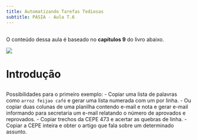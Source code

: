 ```yaml
---
title: Automatizando Tarefas Tediosas
subtitle: PASIA - Aula T.6
---
```


##  

O conteúdo dessa aula é baseado no **capítulos 9** do livro abaixo.

![](imagens/livro_potter_zingaro.png){fig-align="center" fig-alt="Capa do livro de Potter e Zingaro." style="max-height: 50vh; width: auto;"}

# Introdução {background-color="#40666e"}

##

Possibilidades para o primeiro exemplo:
- Copiar uma lista de palavras como `arroz feijao café` e gerar uma lista numerada com um por linha.
- Ou copiar duas colunas de uma planilha contendo e-mail e nota e gerar e-mail informando para secretaria
  um e-mail relatando o número de aprovados e reprovados.
- Copiar trechos da CEPE 473 e acertar as quebras de linha.
- Copiar a CEPE inteira e obter o artigo que fala sobre um determinado assunto.